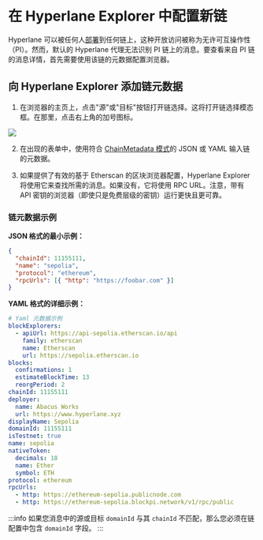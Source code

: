 # 在 Hyperlane Explorer 中配置新链

Hyperlane 可以被任何人[部署](/docs/deploy-hyperlane.mdx)到任何链上，这种开放访问被称为无许可互操作性（PI）。然而，默认的 Hyperlane 代理无法识别 PI 链上的消息。要查看来自 PI 链的消息详情，首先需要使用该链的元数据配置浏览器。

## 向 Hyperlane Explorer 添加链元数据

1. 在浏览器的主页上，点击"源"或"目标"按钮打开链选择。这将打开链选择模态框。在那里，点击右上角的加号图标。

![](/img/explorer-debugging/explorer-add-metadata.png)

2. 在出现的表单中，使用符合 [ChainMetadata 模式](https://github.com/hyperlane-xyz/hyperlane-monorepo/blob/main/typescript/sdk/src/metadata/chainMetadataTypes.ts)的 JSON 或 YAML 输入链的元数据。

3. 如果提供了有效的基于 Etherscan 的区块浏览器配置，Hyperlane Explorer 将使用它来查找所需的消息。如果没有，它将使用 RPC URL。注意，带有 API 密钥的浏览器（即使只是免费层级的密钥）运行更快且更可靠。

### 链元数据示例

**JSON 格式的最小示例：**

```json
{
  "chainId": 11155111,
  "name": "sepolia",
  "protocol": "ethereum",
  "rpcUrls": [{ "http": "https://foobar.com" }]
}
```

**YAML 格式的详细示例：**

```yaml
# Yaml 元数据示例
blockExplorers:
  - apiUrl: https://api-sepolia.etherscan.io/api
    family: etherscan
    name: Etherscan
    url: https://sepolia.etherscan.io
blocks:
  confirmations: 1
  estimateBlockTime: 13
  reorgPeriod: 2
chainId: 11155111
deployer:
  name: Abacus Works
  url: https://www.hyperlane.xyz
displayName: Sepolia
domainId: 11155111
isTestnet: true
name: sepolia
nativeToken:
  decimals: 18
  name: Ether
  symbol: ETH
protocol: ethereum
rpcUrls:
  - http: https://ethereum-sepolia.publicnode.com
  - http: https://ethereum-sepolia.blockpi.network/v1/rpc/public
```

:::info
如果您消息中的源或目标 `domainId` 与其 `chainId` 不匹配，那么您必须在链配置中包含 `domainId` 字段。
:::
